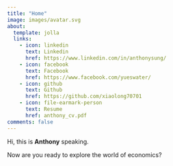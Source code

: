```yaml
---
title: "Home"
image: images/avatar.svg
about:
  template: jolla
  links:
    - icon: linkedin
      text: Linkedin
      href: https://www.linkedin.com/in/anthonysung/
    - icon: facebook
      text: Facebook
      href: https://www.facebook.com/yueswater/
    - icon: github
      text: Github
      href: https://github.com/xiaolong70701
    - icon: file-earmark-person
      text: Resume
      href: anthony_cv.pdf
comments: false
---
```


Hi, this is **Anthony** speaking.

Now are you ready to explore the world of economics?